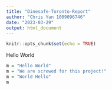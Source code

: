 ```yaml
---
title: "Dinesafe-Toronto-Report"
author: "Chris Yan 1009096746"
date: "2023-03-29"
output: html_document
---
```


```r
knitr::opts_chunk$set(echo = TRUE)
```

Hello World
```r
m = "Hello World"
m = "We are screwed for this project!"
m = "World Hello"
m
```
